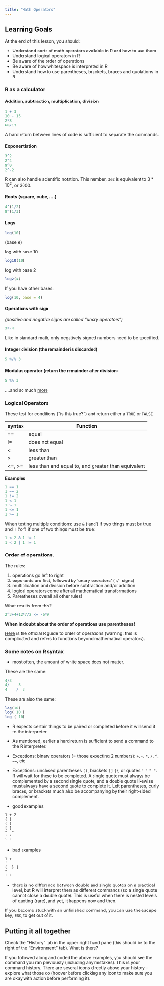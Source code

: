 ```yaml
---
title: "Math Operators"
---
```


::: {.callout-caution collapse="false"}
## Learning Goals

At the end of this lesson, you should:

-   Understand sorts of math operators available in R and how to use them
-   Understand logical operators in R
-   Be aware of the order of operations
-   Be aware of how whitespace is interpreted in R
-   Understand how to use parentheses, brackets, braces and quotations in R
:::

### R as a calculator

#### Addition, subtraction, multiplication, division

```r
1 + 3
10 - 15
2*8
60/12
```

A hard return between lines of code is sufficient to separate the commands.

#### Exponentiation

```r
3^2
2^4
9^0
2^-2
```

R can also handle scientific notation. This number, `3e2` is equivalent to $3 * 10^2$, or $3000$.

#### Roots (square, cube, ....)

```r
4^(1/2)
8^(1/3)
```

#### Logs

```r
log(10)
```

(base e)

log with base 10

```r
log10(10)
```

log with base 2

```r
log2(4)
```

If you have other bases:

```r
log(10, base = 4)
```

#### Operations with sign

*(positive and negative signs are called "unary operators")*

```r
3*-4
```

Like in standard math, only negatively signed numbers need to be specified.

#### Integer division (the remainder is discarded)

```r
5 %/% 3
```

#### Modulus operator (return the remainder after division)

```r
5 %% 3
```

....and so much [more](https://stat.ethz.ch/R-manual/R-devel/library/base/html/00Index.html)

### Logical Operators

These test for conditions ("is this true?") and return either a `TRUE` or `FALSE`

| syntax   | Function                                            |
|----------|-----------------------------------------------------|
| ==       | equal                                               |
| !=       | does not equal                                      |
| \<       | less than                                           |
| \>       | greater than                                        |
| \<=, \>= | less than and equal to, and greater than equivalent |

**Examples**

```r
1 == 1
1 == 2
1 != 2
1 < 1
1 > 1
1 <= 1
1 >= 1
```

When testing multiple conditions: use `&` ('and') if two things must be true and `|` ('or') if one of two things must be true:

```r
1 < 2 & 1 != 1 
1 < 2 | 1 != 1
```

### Order of operations.

The rules:

1.  operations go left to right
2.  exponents are first, followed by 'unary operators' (+/- signs)
3.  multiplication and division before subtraction and/or addition
4.  logical operators come after all mathematical transformations
5.  Parentheses overall all other rules!

What results from this?

```r
2^3+4+12*7/2 <= -6*9
```

**When in doubt about the order of operations use parentheses!**

[Here](https://stat.ethz.ch/R-manual/R-devel/library/base/html/Syntax.html) is the official R guide to order of operations (warning: this is complicated and refers to functions beyond mathematical operators).

### Some notes on R syntax

-   most often, the amount of white space does not matter.

These are the same:

```r
4/3
4/    3
4    /  3
```

These are also the same:

```r
log(10)
log( 10 )
log ( 10)
```

-   R expects certain things to be paired or completed before it will send it to the interpreter

-   As mentioned, earlier a hard return is sufficient to send a command to the R interpreter.

-   Exceptions: binary operators (= those expecting 2 numbers): `+`, `-`, `*`, `/`, `^`, `==`, etc

-   Exceptions: unclosed parentheses `()`, brackets `[]` `{}`, or quotes `' '` `" "`. R will wait for these to be completed. A single quote must always be complemented by a second single quote, and a double quote likewise must always have a second quote to complete it. Left parentheses, curly braces, or brackets much also be accompanying by their right-sided complement.

-   good examples

<!-- -->

    1 + 2
    { }
    ( )
    [ ]
    "  "
    ' '
    ` `

-   bad examples

<!-- -->

    1 + 
    '
    (  } ] 
    "
    ' "

-   there is no difference between double and single quotes on a practical level, but R will interpret them as different commands (so a single quote cannot close a double quote). This is useful when there is nested levels of quoting (rare), and yet, it happens now and then.

::: callout-note
If you become stuck with an unfinished command, you can use the escape key, `ESC`, to get out of it.
:::

::: callout-tip
## Putting it all together

Check the "History" tab in the upper right hand pane (this should be to the right of the "Environment" tab). What is there?

If you followed along and coded the above examples, you should see the command you ran previously (including any mistakes). This is your command history. There are several icons directly above your history - explore what those do (hoover before clicking any icon to make sure you are okay with action before performing it).
:::
